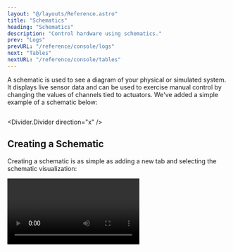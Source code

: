 ```yaml
---
layout: "@/layouts/Reference.astro"
title: "Schematics"
heading: "Schematics"
description: "Control hardware using schematics."
prev: "Logs"
prevURL: "/reference/console/logs"
next: "Tables"
nextURL: "/reference/console/tables"
---
```



A schematic is used to see a diagram of your physical or simulated system. It displays
live sensor data and can be used to exercise manual control by changing the values of
channels tied to actuators. We've added a simple example of a schematic below:

<Image client:only="react" id="console/schematics/example" />

<Divider.Divider direction="x" />

## Creating a Schematic

Creating a schematic is as simple as adding a new tab and selecting the schematic
visualization:

<Video client:only="react" id="console/schematics/create" />

<Note.Note variant="warning">
  Make sure that you are working in an active
  [workspace](/reference/console/workspaces)! If your schematic is not created in a
  workspace, it will not be saved permanently to Synnax.
</Note.Note>

<Divider.Divider direction="x" />

## Modes

Schematics have three modes: **view**, **edit**, and **control**. To change modes, use
the controls in the bottom-left hand corner of the schematic.

<Table>
  <thead>
    <tr>
      <th>Mode</th>
      <th>Description</th>
    </tr>
  </thead>
  <tbody>
    <tr>
      <td>
        <b>Edit</b>
      </td>
      <td>Symbols can be added and moved, and their properties can be edited.</td>
    </tr>
    <tr>
      <td>
        <b>View</b>
      </td>
      <td>
        Live data from the cluster is displayed on the schematic. Symbols are not
        editable and the user cannot change the system state.
      </td>
    </tr>
    <tr>
      <td>
        <b>Control</b>
      </td>
      <td>The user can click on symbols such as valves and buttons to control them.</td>
    </tr>
  </tbody>
</Table>

<Divider.Divider direction="x" />

## The Symbols Library

Schematics are assembled by dragging symbols out of the library and onto the screen.
These symbols are visual representation of sensors, actuators, and other components on
your hardware system. If the symbols are not appearing on the bottom of the screen, make
sure to click the visualization <Icon.Visualize /> icon in the bottom-right corner.

Synnax has a collection of built-in symbols including valves, live sensor values,
buttons, and tanks.

<Divider.Divider direction="x" />

## Changing Symbol Properties

When selected, a symbol's properties will appear in the bottom toolbar. There are
several tabs that can be used to fine-tune the look and behavior of the symbol.

### Style Tab

The style tab on allows users to edit the symbol's label, size, orientation, color, and
other visual properties.

<Table>
  <thead>
    <tr>
      <th>Property</th>
      <th>Description</th>
    </tr>
  </thead>
  <tbody>
    <tr>
      <td>
        <b>Label</b>
      </td>
      <td>The text that appears by the symbol.</td>
    </tr>
    <tr>
      <td>
        <b>Label Size</b>
      </td>
      <td>The size of the label.</td>
    </tr>
    <tr>
      <td>
        <b>Color</b>
      </td>
      <td>The color of the symbol.</td>
    </tr>
    <tr>
      <td>
        <b>Normally Open</b>
      </td>
      <td>
        Causes the body of the solenoid valve to look different when it is open or
        closed.
      </td>
    </tr>
    <tr>
      <td>
        <b>Width</b>
      </td>
      <td>Changes the size of a tank.</td>
    </tr>
    <tr>
      <td>
        <b>Height</b>
      </td>
      <td>Changes the size of a tank.</td>
    </tr>
    <tr>
      <td>
        <b>Scale</b>
      </td>
      <td>Changes the size of an element.</td>
    </tr>
    <tr>
      <td>
        <b>Units</b>
      </td>
      <td>Determines what units a value symbol is displaying.</td>
    </tr>
    <tr>
      <td>
        <b>Orientation</b>
      </td>
      <td>
        Determines the orientation of the symbol and the relative placement of the
        label.
      </td>
    </tr>
  </tbody>
</Table>

### Telemetry Tab

The telemetry tab is available on symbols that receive data, such as the value and light
symbols. After selecting a channel from the dropdown, the schematic will fetch and
display the live data from that channel.

The telemetry tab can have the following properties:

<Table>
  <thead>
    <tr>
      <th>Property</th>
      <th>Description</th>
    </tr>
  </thead>
  <tbody>
    <tr>
      <td>
        <b>Input Channel</b>
      </td>
      <td>The channel to stream data from.</td>
    </tr>
    <tr>
      <td>
        <b>Precision</b>
      </td>
      <td>The number of decimal places to display.</td>
    </tr>
    <tr>
      <td>
        <b>Averaging Window</b>
      </td>
      <td>
        Can be used to display a rolling average. For example, a value of 2 will cause
        the screen to display the average of the last 2 samples.
      </td>
    </tr>
  </tbody>
</Table>

<Video client:only="react" id="console/schematics/value" />

### Control Tab

The control tab is available on symbols that can be actuated. Controllable symbols have
two main properties:

<Table>
  <thead>
    <tr>
      <th>Property</th>
      <th>Description</th>
    </tr>
  </thead>
  <tbody>
    <tr>
      <td>
        <b>State Channel</b>
      </td>
      <td>
        Represents the display state of the symbol. If the input channel has a value of
        1, the symbol will be display as activated.
      </td>
    </tr>
    <tr>
      <td>
        <b>Command Channel</b>
      </td>
      <td>
        Will be written to when you click on the symbol. If the symbol is de-activated,
        clicking on it will write 1 to the output channel (an activation command). If
        the symbol is activated, clicking on it will write 0 to the output channel (a
        deactivation command).
      </td>
    </tr>
  </tbody>
</Table>

<Divider.Divider direction="x" />

## Stylistic Modifying the Schematic

There are many ways that you can change the visuals of a schematic.

### Connection Lines

Every symbol has locations to attach connection lines. When hovering over an symbol,
these attachment points appear. To draw a connection line, click on an attachment point
and drag the line to a different symbol:

<Video client:only="react" id="console/schematics/connections" />

### Aligning Elements

To align elements, create a selection box by clicking and dragging on the canvas. Then,
use the vertical or horizontal alignment buttons to align the selected elements:

<Video client:only="react" id="console/schematics/align-items" />

### Changing Colors

You can also change the color of multiple symbols together in the same manner:

<Video client:only="react" id="console/schematics/change-color" />

<Divider.Divider direction="x" />

## Control Mode

In control mode, elements on the schematic are able to be activated for manual control
of the system. Clicking on an actionable element, such as a valve, switch, or button,
allows you to activate the output channel on that element. The circle on the element
shows what is in control. If the circle is blue, the current schematic has control. If
the circle is green, the current schematic has absolute control. If the circle is red,
the current schematic does not have control as the element is part of an automated
sequence or is controlled by another schematic.

The color of the bar indicates what is controlling the elements on the Schematic. There
is a legend on the display indicating what controlling node is what color.

<Video client:only="react" id="console/schematics/valve" />

<Divider.Divider direction="x" />

## Snapshotting a Schematic

Oftentimes, you will want to save the configuration of a schematic to a particular
range, so you can see exactly how a schematic looked at a certain point in time. To do
this, you can snapshot a schematic to a range by finding the schematic in the resources
toolbar, opening the context menu, and snapshotting the schematic to a range.

<Video client:only="react" id="console/schematics/snapshot" />

<Divider.Divider direction="x" />

## Loading a Schematic from a JSON File

You can download a schematic as a JSON file so that it can be easily sent and loaded.

To download, right click on the schematics name in the resources toolbar and click
"Download as JSON":

<Video client:only="react" id="console/schematics/download" />

To import a schematic, you can drag and drop from your file system or right click on a
workspace name in the ontology menu:

<Video client:only="react" id="console/schematics/upload" />
